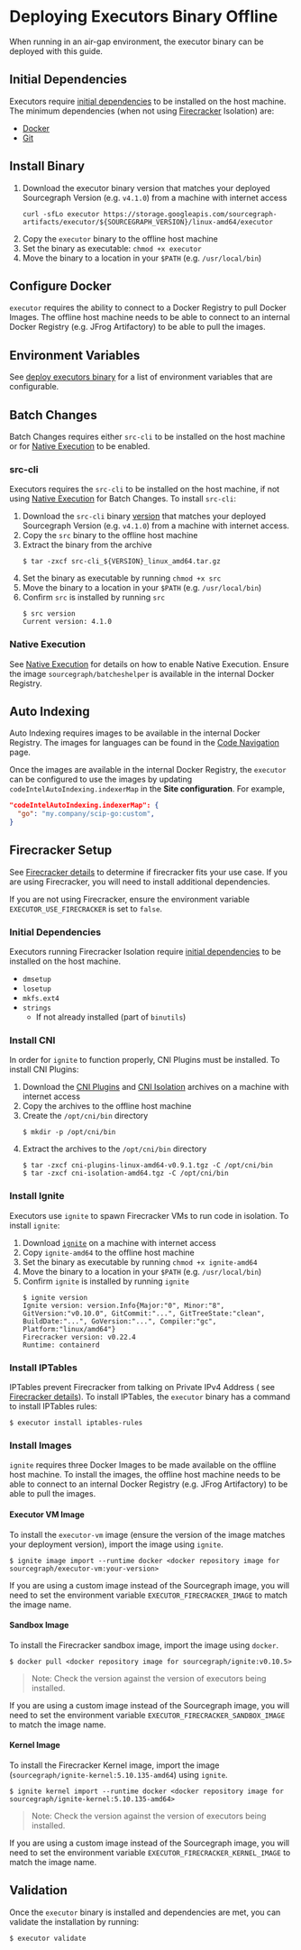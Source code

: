 # Deploying Executors Binary Offline

When running in an air-gap environment, the executor binary can be deployed with this guide.

## Initial Dependencies

Executors
require [initial dependencies](/admin/executors/deploy_executors_binary#dependencies) to
be installed on the host machine. The minimum dependencies (when not using [Firecracker](/admin/executors/#firecracker)
Isolation) are:

- [Docker](https://docs.docker.com/engine/install/binaries/#install-daemon-and-client-binaries-on-linux)
- [Git](https://git-scm.com/download/linux)

## Install Binary

1. Download the executor binary version that matches your deployed Sourcegraph Version (e.g. `v4.1.0`) from a machine
   with internet access
      ```shell
      curl -sfLo executor https://storage.googleapis.com/sourcegraph-artifacts/executor/${SOURCEGRAPH_VERSION}/linux-amd64/executor
      ```
2. Copy the `executor` binary to the offline host machine
3. Set the binary as executable: `chmod +x executor`
4. Move the binary to a location in your `$PATH` (e.g. `/usr/local/bin`)

## Configure Docker

`executor` requires the ability to connect to a Docker Registry to pull Docker Images. The offline host machine needs to
be able to connect to an internal Docker Registry (e.g. JFrog Artifactory) to be able to
pull the images.

## Environment Variables

See [deploy executors binary](/admin/executors/deploy_executors_binary#step-2-setup-environment-variables) for a list of environment
variables that are configurable.

## Batch Changes

Batch Changes requires either `src-cli` to be installed on the host machine or
for [Native Execution](/admin/executors/native_execution) to be enabled.

### src-cli

Executors requires the `src-cli` to be installed on the host machine, if not
using [Native Execution](/admin/executors/native_execution) for Batch Changes. To install `src-cli`:

1. Download the `src-cli` binary [version](https://github.com/sourcegraph/src-cli/releases) that matches your deployed
   Sourcegraph Version (e.g. `v4.1.0`) from a machine with internet access.
2. Copy the `src` binary to the offline host machine
3. Extract the binary from the archive
      ```shell
      $ tar -zxcf src-cli_${VERSION}_linux_amd64.tar.gz
      ```
4. Set the binary as executable by running `chmod +x src`
5. Move the binary to a location in your `$PATH` (e.g. `/usr/local/bin`)
6. Confirm `src` is installed by running `src`
      ```shell
      $ src version
      Current version: 4.1.0
      ```

### Native Execution

See [Native Execution](native_execution) for details on how to enable Native Execution. Ensure the
image `sourcegraph/batcheshelper` is available in the internal Docker Registry.

## Auto Indexing

Auto Indexing requires images to be available in the internal Docker Registry. The images for languages can be found in
the [Code Navigation](/code-search/code-navigation) page.

Once the images are available in the internal Docker Registry, the `executor` can be configured to use the images by
updating `codeIntelAutoIndexing.indexerMap` in the **Site configuration**. For example,

```json
"codeIntelAutoIndexing.indexerMap": {
  "go": "my.company/scip-go:custom",
}
```

## Firecracker Setup

See [Firecracker details](/admin/executors/firecracker) to determine if firecracker fits your use case. If you are using
Firecracker, you will need to install additional dependencies.

If you are not using Firecracker, ensure the environment variable `EXECUTOR_USE_FIRECRACKER` is set to `false`.

### Initial Dependencies

Executors running Firecracker Isolation
require [initial dependencies](/admin/executors/deploy_executors_binary#dependencies) to
be installed on the host machine.

- `dmsetup`
- `losetup`
- `mkfs.ext4`
- `strings`
  - If not already installed (part of `binutils`)

### Install CNI

In order for `ignite` to function properly, CNI Plugins must be installed. To install CNI Plugins:

1. Download
   the [CNI Plugins](https://github.com/containernetworking/plugins/releases/download/v0.9.1/cni-plugins-linux-amd64-v0.9.1.tgz)
   and [CNI Isolation](https://github.com/AkihiroSuda/cni-isolation/releases/download/v0.0.4/cni-isolation-amd64.tgz)
   archives on a machine with internet access
2. Copy the archives to the offline host machine
3. Create the `/opt/cni/bin` directory
      ```shell
      $ mkdir -p /opt/cni/bin
      ```
4. Extract the archives to the `/opt/cni/bin` directory
      ```shell
      $ tar -zxcf cni-plugins-linux-amd64-v0.9.1.tgz -C /opt/cni/bin
      $ tar -zxcf cni-isolation-amd64.tgz -C /opt/cni/bin
      ```

### Install Ignite

Executors use `ignite` to spawn Firecracker VMs to run code in isolation. To install `ignite`:

1. Download [`ignite`](https://github.com/sourcegraph/ignite/releases/download/v0.10.5/ignite-amd64) on a machine with
   internet access
2. Copy `ignite-amd64` to the offline host machine
3. Set the binary as executable by running `chmod +x ignite-amd64`
4. Move the binary to a location in your `$PATH` (e.g. `/usr/local/bin`)
5. Confirm `ignite` is installed by running `ignite`
      ```shell
      $ ignite version
      Ignite version: version.Info{Major:"0", Minor:"8", GitVersion:"v0.10.0", GitCommit:"...", GitTreeState:"clean", BuildDate:"...", GoVersion:"...", Compiler:"gc", Platform:"linux/amd64"}
      Firecracker version: v0.22.4
      Runtime: containerd
      ```

### Install IPTables

IPTables prevent Firecracker from talking on Private IPv4 Address (
see [Firecracker details](/admin/executors/firecracker#known-caveats)). To install IPTables, the `executor` binary has a command to
install IPTables rules:

```shell
$ executor install iptables-rules
```

### Install Images

`ignite` requires three Docker Images to be made available on the offline host machine. To install the images, the
offline host machine needs to be able to connect to an internal Docker Registry (e.g. JFrog Artifactory) to be able to
pull the images.

#### Executor VM Image

To install the `executor-vm` image (ensure the version of the image matches your deployment version), import the image using `ignite`.

```shell
$ ignite image import --runtime docker <docker repository image for sourcegraph/executor-vm:your-version>
```

If you are using a custom image instead of the Sourcegraph image, you will need to set the environment variable
`EXECUTOR_FIRECRACKER_IMAGE` to match the image name.

#### Sandbox Image

To install the Firecracker sandbox image, import the image using `docker`.

```shell
$ docker pull <docker repository image for sourcegraph/ignite:v0.10.5>
```

> Note: Check the version against the version of executors being installed.

If you are using a custom image instead of the Sourcegraph image, you will need to set the environment variable
`EXECUTOR_FIRECRACKER_SANDBOX_IMAGE` to match the image name.

#### Kernel Image

To install the Firecracker Kernel image, import the image (`sourcegraph/ignite-kernel:5.10.135-amd64`) using `ignite`.

```shell
$ ignite kernel import --runtime docker <docker repository image for sourcegraph/ignite-kernel:5.10.135-amd64>
```

> Note: Check the version against the version of executors being installed.

If you are using a custom image instead of the Sourcegraph image, you will need to set the environment variable
`EXECUTOR_FIRECRACKER_KERNEL_IMAGE` to match the image name.

## Validation

Once the `executor` binary is installed and dependencies are met, you can validate the installation by running:

```shell
$ executor validate
```
